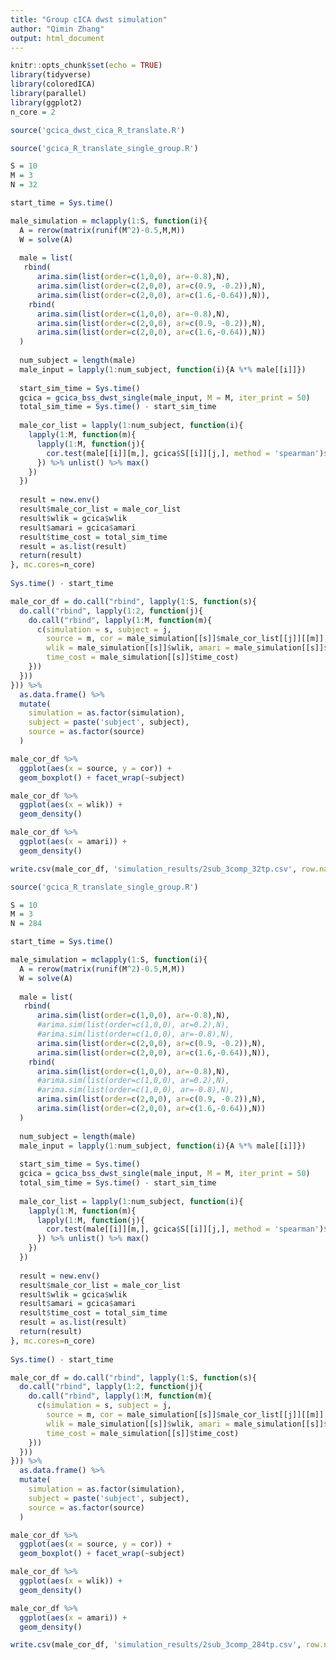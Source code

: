 ```yaml
---
title: "Group cICA dwst simulation"
author: "Qimin Zhang"
output: html_document
---
```


```r
knitr::opts_chunk$set(echo = TRUE)
library(tidyverse)
library(coloredICA)
library(parallel)
library(ggplot2)
n_core = 2

source('gcica_dwst_cica_R_translate.R')
```


```r
source('gcica_R_translate_single_group.R')

S = 10
M = 3
N = 32

start_time = Sys.time()

male_simulation = mclapply(1:S, function(i){
  A = rerow(matrix(runif(M^2)-0.5,M,M))
  W = solve(A)
  
  male = list(
   rbind(
      arima.sim(list(order=c(1,0,0), ar=-0.8),N),
      arima.sim(list(order=c(2,0,0), ar=c(0.9, -0.2)),N),
      arima.sim(list(order=c(2,0,0), ar=c(1.6,-0.64)),N)),
    rbind(
      arima.sim(list(order=c(1,0,0), ar=-0.8),N),
      arima.sim(list(order=c(2,0,0), ar=c(0.9, -0.2)),N),
      arima.sim(list(order=c(2,0,0), ar=c(1.6,-0.64)),N))
  )
  
  num_subject = length(male)
  male_input = lapply(1:num_subject, function(i){A %*% male[[i]]})
  
  start_sim_time = Sys.time()
  gcica = gcica_bss_dwst_single(male_input, M = M, iter_print = 50)
  total_sim_time = Sys.time() - start_sim_time
  
  male_cor_list = lapply(1:num_subject, function(i){
    lapply(1:M, function(m){
      lapply(1:M, function(j){
        cor.test(male[[i]][m,], gcica$S[[i]][j,], method = 'spearman')$estimate %>% abs()
      }) %>% unlist() %>% max()
    })
  })
  
  result = new.env()
  result$male_cor_list = male_cor_list
  result$wlik = gcica$wlik
  result$amari = gcica$amari
  result$time_cost = total_sim_time
  result = as.list(result)
  return(result)
}, mc.cores=n_core)
 
Sys.time() - start_time

male_cor_df = do.call("rbind", lapply(1:S, function(s){
  do.call("rbind", lapply(1:2, function(j){
    do.call("rbind", lapply(1:M, function(m){
      c(simulation = s, subject = j, 
        source = m, cor = male_simulation[[s]]$male_cor_list[[j]][[m]],
        wlik = male_simulation[[s]]$wlik, amari = male_simulation[[s]]$amari,
        time_cost = male_simulation[[s]]$time_cost)
    }))
  }))
})) %>% 
  as.data.frame() %>% 
  mutate(
    simulation = as.factor(simulation),
    subject = paste('subject', subject),
    source = as.factor(source)
  )

male_cor_df %>% 
  ggplot(aes(x = source, y = cor)) +
  geom_boxplot() + facet_wrap(~subject)

male_cor_df %>% 
  ggplot(aes(x = wlik)) +
  geom_density()

male_cor_df %>% 
  ggplot(aes(x = amari)) +
  geom_density()

write.csv(male_cor_df, 'simulation_results/2sub_3comp_32tp.csv', row.names = FALSE)
```

```r
source('gcica_R_translate_single_group.R')

S = 10
M = 3
N = 284

start_time = Sys.time()

male_simulation = mclapply(1:S, function(i){
  A = rerow(matrix(runif(M^2)-0.5,M,M))
  W = solve(A)
  
  male = list(
   rbind(
      arima.sim(list(order=c(1,0,0), ar=-0.8),N),
      #arima.sim(list(order=c(1,0,0), ar=0.2),N),
      #arima.sim(list(order=c(1,0,0), ar=-0.8),N),
      arima.sim(list(order=c(2,0,0), ar=c(0.9, -0.2)),N),
      arima.sim(list(order=c(2,0,0), ar=c(1.6,-0.64)),N)),
    rbind(
      arima.sim(list(order=c(1,0,0), ar=-0.8),N),
      #arima.sim(list(order=c(1,0,0), ar=0.2),N),
      #arima.sim(list(order=c(1,0,0), ar=-0.8),N),
      arima.sim(list(order=c(2,0,0), ar=c(0.9, -0.2)),N),
      arima.sim(list(order=c(2,0,0), ar=c(1.6,-0.64)),N))
  )
  
  num_subject = length(male)
  male_input = lapply(1:num_subject, function(i){A %*% male[[i]]})
  
  start_sim_time = Sys.time()
  gcica = gcica_bss_dwst_single(male_input, M = M, iter_print = 50)
  total_sim_time = Sys.time() - start_sim_time
  
  male_cor_list = lapply(1:num_subject, function(i){
    lapply(1:M, function(m){
      lapply(1:M, function(j){
        cor.test(male[[i]][m,], gcica$S[[i]][j,], method = 'spearman')$estimate %>% abs()
      }) %>% unlist() %>% max()
    })
  })
  
  result = new.env()
  result$male_cor_list = male_cor_list
  result$wlik = gcica$wlik
  result$amari = gcica$amari
  result$time_cost = total_sim_time
  result = as.list(result)
  return(result)
}, mc.cores=n_core)
 
Sys.time() - start_time

male_cor_df = do.call("rbind", lapply(1:S, function(s){
  do.call("rbind", lapply(1:2, function(j){
    do.call("rbind", lapply(1:M, function(m){
      c(simulation = s, subject = j, 
        source = m, cor = male_simulation[[s]]$male_cor_list[[j]][[m]],
        wlik = male_simulation[[s]]$wlik, amari = male_simulation[[s]]$amari,
        time_cost = male_simulation[[s]]$time_cost)
    }))
  }))
})) %>% 
  as.data.frame() %>% 
  mutate(
    simulation = as.factor(simulation),
    subject = paste('subject', subject),
    source = as.factor(source)
  )

male_cor_df %>% 
  ggplot(aes(x = source, y = cor)) +
  geom_boxplot() + facet_wrap(~subject)

male_cor_df %>% 
  ggplot(aes(x = wlik)) +
  geom_density()

male_cor_df %>% 
  ggplot(aes(x = amari)) +
  geom_density()

write.csv(male_cor_df, 'simulation_results/2sub_3comp_284tp.csv', row.names = FALSE)
```


